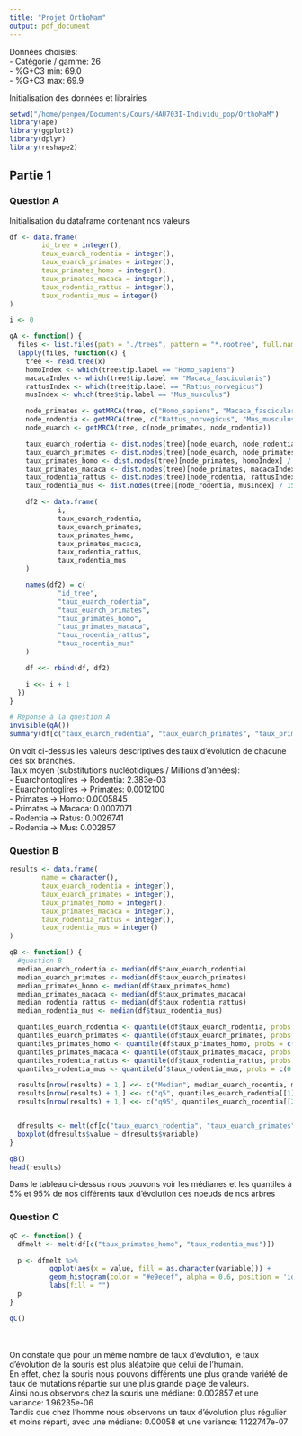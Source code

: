 ```yaml
---
title: "Projet OrthoMam"
output: pdf_document
---
```

Données choisies:\
    - Catégorie / gamme: 26\
    - %G+C3 min: 69.0\
    - %G+C3 max: 69.9\


Initialisation des données et librairies
```r
setwd("/home/penpen/Documents/Cours/HAU703I-Individu_pop/OrthoMaM")
library(ape)
library(ggplot2)
library(dplyr)
library(reshape2)
```

## Partie 1
### Question A
Initialisation du dataframe contenant nos valeurs
```r
df <- data.frame(
        id_tree = integer(),
        taux_euarch_rodentia = integer(),
        taux_euarch_primates = integer(),
        taux_primates_homo = integer(),
        taux_primates_macaca = integer(),
        taux_rodentia_rattus = integer(),
        taux_rodentia_mus = integer()
)

i <- 0
```
```r
qA <- function() {
  files <- list.files(path = "./trees", pattern = "*.rootree", full.names = TRUE, recursive = FALSE)
  lapply(files, function(x) {
    tree <- read.tree(x)
    homoIndex <- which(tree$tip.label == "Homo_sapiens")
    macacaIndex <- which(tree$tip.label == "Macaca_fascicularis")
    rattusIndex <- which(tree$tip.label == "Rattus_norvegicus")
    musIndex <- which(tree$tip.label == "Mus_musculus")

    node_primates <- getMRCA(tree, c("Homo_sapiens", "Macaca_fascicularis"))
    node_rodentia <- getMRCA(tree, c("Rattus_norvegicus", "Mus_musculus"))
    node_euarch <- getMRCA(tree, c(node_primates, node_rodentia))

    taux_euarch_rodentia <- dist.nodes(tree)[node_euarch, node_rodentia] / 75
    taux_euarch_primates <- dist.nodes(tree)[node_euarch, node_primates] / 60
    taux_primates_homo <- dist.nodes(tree)[node_primates, homoIndex] / 30
    taux_primates_macaca <- dist.nodes(tree)[node_primates, macacaIndex] / 30
    taux_rodentia_rattus <- dist.nodes(tree)[node_rodentia, rattusIndex] / 15
    taux_rodentia_mus <- dist.nodes(tree)[node_rodentia, musIndex] / 15

    df2 <- data.frame(
            i,
            taux_euarch_rodentia,
            taux_euarch_primates,
            taux_primates_homo,
            taux_primates_macaca,
            taux_rodentia_rattus,
            taux_rodentia_mus
    )

    names(df2) = c(
            "id_tree",
            "taux_euarch_rodentia",
            "taux_euarch_primates",
            "taux_primates_homo",
            "taux_primates_macaca",
            "taux_rodentia_rattus",
            "taux_rodentia_mus"
    )

    df <<- rbind(df, df2)

    i <<- i + 1
  })
}
```
```r
# Réponse à la question A
invisible(qA())
summary(df[c("taux_euarch_rodentia", "taux_euarch_primates", "taux_primates_homo", "taux_primates_macaca", "taux_rodentia_rattus", "taux_rodentia_mus")])
```
On voit ci-dessus les valeurs descriptives des taux d'évolution de chacune des six branches.\
Taux moyen (substitutions nucléotidiques / Millions d'années):\
  - Euarchontoglires -> Rodentia: 2.383e-03\
  - Euarchontoglires -> Primates: 0.0012100\
  - Primates -> Homo: 0.0005845\
  - Primates -> Macaca: 0.0007071\
  - Rodentia -> Ratus: 0.0026741\
  - Rodentia -> Mus: 0.002857\


### Question B

```r
results <- data.frame(
        name = character(),
        taux_euarch_rodentia = integer(),
        taux_euarch_primates = integer(),
        taux_primates_homo = integer(),
        taux_primates_macaca = integer(),
        taux_rodentia_rattus = integer(),
        taux_rodentia_mus = integer()
)

qB <- function() {
  #question B
  median_euarch_rodentia <- median(df$taux_euarch_rodentia)
  median_euarch_primates <- median(df$taux_euarch_primates)
  median_primates_homo <- median(df$taux_primates_homo)
  median_primates_macaca <- median(df$taux_primates_macaca)
  median_rodentia_rattus <- median(df$taux_rodentia_rattus)
  median_rodentia_mus <- median(df$taux_rodentia_mus)

  quantiles_euarch_rodentia <- quantile(df$taux_euarch_rodentia, probs = c(0.05, 0.95))
  quantiles_euarch_primates <- quantile(df$taux_euarch_primates, probs = c(0.05, 0.95))
  quantiles_primates_homo <- quantile(df$taux_primates_homo, probs = c(0.05, 0.95))
  quantiles_primates_macaca <- quantile(df$taux_primates_macaca, probs = c(0.05, 0.95))
  quantiles_rodentia_rattus <- quantile(df$taux_rodentia_rattus, probs = c(0.05, 0.95))
  quantiles_rodentia_mus <- quantile(df$taux_rodentia_mus, probs = c(0.05, 0.95))

  results[nrow(results) + 1,] <<- c("Median", median_euarch_rodentia, median_euarch_primates, median_primates_homo, median_primates_macaca, median_rodentia_rattus, median_rodentia_mus)
  results[nrow(results) + 1,] <<- c("q5", quantiles_euarch_rodentia[[1]], quantiles_euarch_primates[[1]], quantiles_primates_homo[[1]], quantiles_primates_macaca[[1]], quantiles_rodentia_rattus[[1]], quantiles_rodentia_mus[[1]])
  results[nrow(results) + 1,] <<- c("q95", quantiles_euarch_rodentia[[2]], quantiles_euarch_primates[[2]], quantiles_primates_homo[[2]], quantiles_primates_macaca[[2]], quantiles_rodentia_rattus[[2]], quantiles_rodentia_mus[[2]])


  dfresults <- melt(df[c("taux_euarch_rodentia", "taux_euarch_primates", "taux_primates_homo", "taux_primates_macaca", "taux_rodentia_rattus", "taux_rodentia_mus")])
  boxplot(dfresults$value ~ dfresults$variable)
}
```
```r
qB()
head(results)
```
Dans le tableau ci-dessus nous pouvons voir les médianes et les quantiles à 5% et 95% de nos différents taux d'évolution des noeuds de nos arbres

### Question C
```r
qC <- function() {
  dfmelt <- melt(df[c("taux_primates_homo", "taux_rodentia_mus")])

  p <- dfmelt %>%
          ggplot(aes(x = value, fill = as.character(variable))) +
          geom_histogram(color = "#e9ecef", alpha = 0.6, position = 'identity') +
          labs(fill = "")
  p
}
```
```r
qC()
```
\
\
On constate que pour un même nombre de taux d'évolution, le taux d'évolution de la souris est plus aléatoire que celui de l'humain.\
En effet, chez la souris nous pouvons différents une plus grande variété de taux de mutations répartie sur une plus grande plage de valeurs.\
Ainsi nous observons chez la souris une médiane: 0.002857 et une variance: 1.96235e-06\
Tandis que chez l'homme nous observons un taux d'évolution plus régulier et moins réparti, avec une médiane: 0.00058 et une variance: 1.122747e-07\